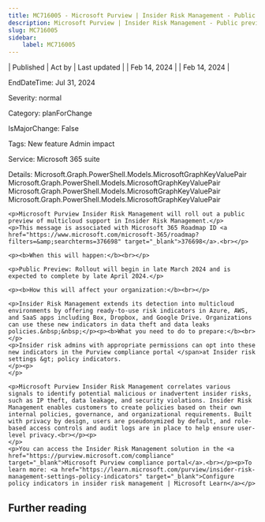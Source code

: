 ```yaml
---
title: MC716005 - Microsoft Purview | Insider Risk Management - Public preview of multicloud support
description: Microsoft Purview | Insider Risk Management - Public preview of multicloud support
slug: MC716005
sidebar:
    label: MC716005
---
```



| Published | Act by | Last updated |
| Feb 14, 2024 |  | Feb 14, 2024 |

EndDateTime: Jul 31, 2024

Severity: normal

Category: planForChange

IsMajorChange: False

Tags: New feature Admin impact

Service: Microsoft 365 suite

Details: Microsoft.Graph.PowerShell.Models.MicrosoftGraphKeyValuePair Microsoft.Graph.PowerShell.Models.MicrosoftGraphKeyValuePair Microsoft.Graph.PowerShell.Models.MicrosoftGraphKeyValuePair Microsoft.Graph.PowerShell.Models.MicrosoftGraphKeyValuePair

```
<p>Microsoft Purview Insider Risk Management will roll out a public preview of multicloud support in Insider Risk Management.</p>
<p>This message is associated with Microsoft 365 Roadmap ID <a href="https://www.microsoft.com/microsoft-365/roadmap?filters=&amp;searchterms=376698" target="_blank">376698</a>.<br></p>

<p><b>When this will happen:</b><br></p>

<p>Public Preview: Rollout will begin in late March 2024 and is expected to complete by late April 2024.</p>

<p><b>How this will affect your organization:</b><br></p>

<p>Insider Risk Management extends its detection into multicloud environments by offering ready-to-use risk indicators in Azure, AWS, and SaaS apps including Box, Dropbox, and Google Drive. Organizations can use these new indicators in data theft and data leaks policies.&nbsp;&nbsp;</p><p><b>What you need to do to prepare:</b><br></p>
<p>Insider risk admins with appropriate permissions can opt into these new indicators in the Purview compliance portal </span>at Insider risk settings &gt; policy indicators.
</p><p>
</p>

<p>Microsoft Purview Insider Risk Management correlates various signals to identify potential malicious or inadvertent insider risks, such as IP theft, data leakage, and security violations. Insider Risk Management enables customers to create policies based on their own internal policies, governance, and organizational requirements. Built with privacy by design, users are pseudonymized by default, and role-based access controls and audit logs are in place to help ensure user-level privacy.<br></p><p>
</p>
<p>You can access the Insider Risk Management solution in the <a href="https://purview.microsoft.com/compliance" target="_blank">Microsoft Purview compliance portal</a>.<br></p><p>To learn more: <a href="https://learn.microsoft.com/purview/insider-risk-management-settings-policy-indicators" target="_blank">Configure policy indicators in insider risk management | Microsoft Learn</a></p>
```

## Further reading
